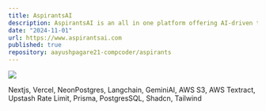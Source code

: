 ```yaml
---
title: AspirantsAI
description: AspirantsAI is an all in one platform offering AI-driven tools to help with UPSC exam preparation, including SmartCheck and AffairsQuest.
date: "2024-11-01"
url: https://www.aspirantsai.com
published: true
repository: aayushpagare21-compcoder/aspirants
---
```


[![](https://media.licdn.com/dms/image/v2/D4E12AQFanoMbCsEYpA/article-cover_image-shrink_720_1280/article-cover_image-shrink_720_1280/0/1734020443135?e=1740614400&v=beta&t=Yd1BRzJCUupIf5LEgLURX6adbegBL1fPvRZ2Z51lTa0)](https://www.aspirantsai.com)

Nextjs, Vercel, NeonPostgres, Langchain, GeminiAI, AWS S3, AWS Textract, Upstash Rate Limit, Prisma, PostgresSQL, Shadcn, Tailwind
